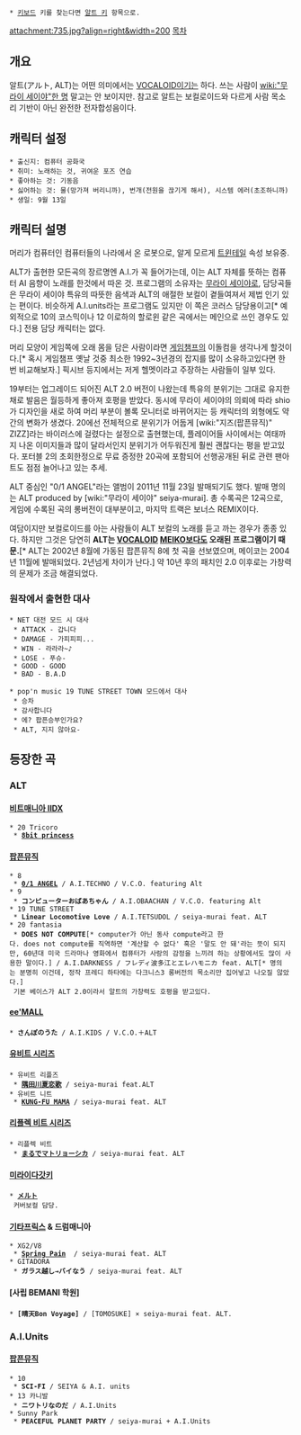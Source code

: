  * [[키보드]] 키를 찾는다면 [[알트 키]] 항목으로.
attachment:735.jpg?align=right&width=200
[[목차]]

== 개요 ==
알트(アルト, ALT)는 어떤 의미에서는 [[VOCALOID]]이기는 하다. 쓰는 사람이 [[wiki:"무라이 세이야"한 명]] 말고는 안 보이지만. 참고로 알트는 보컬로이드와 다르게 사람 목소리 기반이 아닌 완전한 전자합성음이다.

== 캐릭터 설정 ==
 * 출신지: 컴퓨터 공화국
 * 취미: 노래하는 것, 귀여운 포즈 연습
 * 좋아하는 것: 기동음
 * 싫어하는 것: 물(망가져 버리니까), 번개(전원을 끊기게 해서), 시스템 에러(초조하니까)
 * 생일: 9월 13일
 
== 캐릭터 설명 ==
머리가 컴퓨터인 컴퓨터들의 나라에서 온 로봇으로, 알게 모르게 [[트윈테일]] 속성 보유중.

ALT가 출현한 모든곡의 장르명엔 A.I.가 꼭 들어가는데, 이는 ALT 자체를 뜻하는 컴퓨터 AI 음향이 노래를 한것에서 따온 것. 프로그램의 소유자는 [[무라이 세이야]]로, 담당곡들은 무라이 세이야 특유의 따뜻한 음색과 ALT의 애절한 보컬이 곁들여져서 제법 인기 있는 편이다. 비슷하게 A.I.units라는 프로그램도 있지만 이 쪽은 코러스 담당용이고[* 예외적으로 10의 코스믹이나 12 이로하의 할로윈 같은 곡에서는 메인으로 쓰인 경우도 있다.] 전용 담당 캐릭터는 없다.

머리 모양이 게임쪽에 오래 몸을 담은 사람이라면 [[게임챔프]]의 이돌컴을 생각나게 할것이다.[* 혹시 게임챔프 옛날 것중 최소한 1992~3년경의 잡지를 많이 소유하고있다면 한번 비교해보자.] 픽시브 등지에서는 저게 헬멧이라고 주장하는 사람들이 일부 있다. 

19부터는 업그레이드 되어진  ALT 2.0 버전이 나왔는데 특유의 분위기는 그대로 유지한 채로 발음은 월등하게 좋아져 호평을 받았다. 동시에 무라이 세이야의 의뢰에 따라 shio가 디자인을 새로 하여 머리 부분이 볼록 모니터로 바뀌어지는 등 캐릭터의 외형에도 약간의 변화가 생겼다. 20에선 전체적으로 분위기가 어둡게 [wiki:"지즈(팝픈뮤직)" ZIZZ]라는 바이러스에 걸렸다는 설정으로 출현했는데, 플레이어들 사이에서는 여태까지 나온 이미지들과 많이 달라서인지 분위기가 어두워진게 훨씬 괜찮다는 평을 받고있다. 포터블 2의 초회한정으로 무료 증정한 20곡에 포함되어 선행공개된 뒤로 관련 팬아트도 점점 늘어나고 있는 추세.

ALT 중심인 "0/1 ANGEL"라는 앨범이 2011년 11월 23일 발매되기도 했다. 발매 명의는 ALT produced by [wiki:"무라이 세이야" seiya-murai]. 총 수록곡은 12곡으로, 게임에 수록된 곡의 롱버전이 대부분이고, 마지막 트랙은 보너스 REMIX이다.

여담이지만 보컬로이드를 아는 사람들이 ALT 보컬의 노래를 듣고 까는 경우가 종종 있다. 하지만 그것은 당연히 '''ALT는 [[VOCALOID]] [[MEIKO]]보다도 오래된 프로그램이기 때문.'''[* ALT는 2002년 8월에 가동된 팝픈뮤직 8에 첫 곡을 선보였으며, 메이코는 2004년 11월에 발매되었다. 2년넘게 차이가 난다.] 약 10년 후의 패치인 2.0 이후로는 가창력의 문제가 조금 해결되었다.

=== 원작에서 출현한 대사 ===
 * NET 대전 모드 시 대사
  * ATTACK - 갑니다
  * DAMAGE - 가피피피...
  * WIN - 라라라~♪
  * LOSE - 푸슈-
  * GOOD - GOOD
  * BAD - B.A.D

 * pop'n music 19 TUNE STREET TOWN 모드에서 대사
  * 승차
  * 감사합니다
  * 에? 팝픈승부인가요?
  * ALT, 지지 않아요-
== 등장한 곡 ==
=== ALT ===
==== [[비트매니아 IIDX]] ====
 * 20 Tricoro
  * '''[[8bit princess]]'''
==== [[팝픈뮤직]] ====
 * 8 
  * '''[[0/1 ANGEL]]''' / A.I.TECHNO / V.C.O. featuring Alt
 * 9
  * '''コンピューターおばあちゃん''' / A.I.OBAACHAN / V.C.O. featuring Alt
 * 19 TUNE STREET
  * '''Linear Locomotive Love''' / A.I.TETSUDOL / seiya-murai feat. ALT
 * 20 fantasia
  * '''DOES NOT COMPUTE'''[* computer가 아닌 동사 compute라고 한다. does not compute를 직역하면 '계산할 수 없다' 혹은 '말도 안 돼'라는 뜻이 되지만, 60년대 미국 드라마나 영화에서 컴퓨터가 사랑의 감정을 느끼려 하는 상황에서도 많이 사용한 말이다.] / A.I.DARKNESS / フレディ波多江とエレハモニカ feat. ALT[* 명의는 분명히 이건데, 정작 프레디 하타에는 다크니스3 롱버전의 목소리만 집어넣고 나오질 않았다.]
  기본 베이스가 ALT 2.0이라서 알트의 가창력도 호평을 받고있다.
==== [[ee'MALL]] ====
 * '''さんぽのうた''' / A.I.KIDS / V.C.O.＋ALT
==== [[유비트 시리즈]] ====
 * 유비트 리플즈
  * '''[[隅田川夏恋歌]]''' / seiya-murai feat.ALT
 * 유비트 니트
  * '''[[KUNG-FU MAMA]]''' / seiya-murai feat. ALT
==== [[리플렉 비트 시리즈]] ====
 * 리플렉 비트 
  * '''[[まるでマトリョーシカ]]''' / seiya-murai feat. ALT
==== [[미라이다갓키]] ====
 * '''[[メルト]]'''
  커버보컬 담당.
==== [[기타프릭스]] & 드럼매니아 ====
 * XG2/V8
  * '''[[Spring Pain]]'''  / seiya-murai feat. ALT
 * GITADORA
  * '''ガラス越し→バイなう''' / seiya-murai feat. ALT	
==== [사립 BEMANI 학원] ====
 * '''[晴天Bon Voyage]''' / [TOMOSUKE] × seiya-murai feat. ALT. 
=== A.I.Units ===
==== [[팝픈뮤직]] ====
 * 10 
  * '''SCI-FI''' / SEIYA & A.I. units
 * 13 카니발
  * '''ニワトリなのだ''' / A.I.Units
 * Sunny Park
  * '''PEACEFUL PLANET PARTY''' / seiya-murai + A.I.Units
